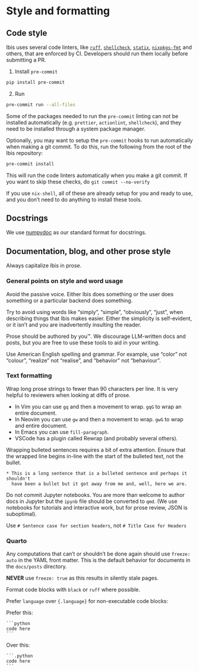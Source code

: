 # Style and formatting

## Code style

Ibis uses several code linters, like
[`ruff`](https://github.com/charliermarsh/ruff),
[`shellcheck`](https://github.com/koalaman/shellcheck),
[`statix`](https://github.com/nerdypepper/statix),
[`nixpkgs-fmt`](https://github.com/nix-community/nixpkgs-fmt) and others, that
are enforced by CI. Developers should run them locally before submitting a PR.

1. Install `pre-commit`

```sh
pip install pre-commit
```

2. Run

```sh
pre-commit run --all-files
```
::: {.callout-note}
Some of the packages needed to run the `pre-commit` linting can not be installed
automatically (e.g. `prettier`, `actionlint`, `shellcheck`), and they need to be
installed through a system package manager.
:::

Optionally, you may want to setup the `pre-commit` hooks to run automatically
when making a git commit. To do this, run the following from the root of the
Ibis repository:

```sh
pre-commit install
```

This will run the code linters automatically when you make a git commit. If you
want to skip these checks, do `git commit --no-verify`


::: {.callout-tip}
If you use `nix-shell`, all of these are already setup for you and ready to use,
and you don't need to do anything to install these tools.
:::

## Docstrings
We use [numpydoc](https://numpydoc.readthedocs.io/en/latest/format.html) as our
standard format for docstrings.

## Documentation, blog, and other prose style

Always capitalize Ibis in prose.

### General points on style and word usage

Avoid the passive voice.  Either Ibis does something or the user does
something or a particular backend does something.

Try to avoid using words like "simply", "simple", "obviously", "just", when
describing things that Ibis makes easier.  Either the simplicity is
self-evident, or it isn't and you are inadvertently insulting the reader.

Prose should be authored by you™. We discourage LLM-written docs and posts, but
you are free to use these tools to aid in your writing.

Use American English spelling and grammar. For example, use "color" not "colour",
"realize" not "realise", and "behavior" not "behaviour".

### Text formatting

Wrap long prose strings to fewer than 90 characters per line. It is very helpful
to reviewers when looking at diffs of prose.

- In Vim you can use `gq` and then a movement to wrap.  `gqG` to wrap an entire
  document.
- In Neovim you can use `gw` and then a movement to wrap. `gwG` to wrap and
  entire document.
- In Emacs you can use `fill-paragraph`.
- VSCode has a plugin called Rewrap (and probably several others).

::: {.callout-note}
Wrapping bulleted sentences requires a bit of extra attention.  Ensure that the
wrapped line begins in-line with the start of the bulleted text, not the bullet.

```
* This is a long sentence that is a bulleted sentence and perhaps it shouldn't
  have been a bullet but it got away from me and, well, here we are.
```
:::

Do not commit Jupyter notebooks.  You are more than welcome to author docs in
Jupyter but the `ipynb` file should be converted to `qmd`.  (We use notebooks
for tutorials and interactive work, but for prose review, JSON is suboptimal).

Use `# Sentence case for section headers`, not `# Title Case for Headers`

### Quarto

Any computations that can't or shouldn't be done again should use `freeze: auto`
in the YAML front matter.  This is the default behavior for documents in the
`docs/posts` directory.

::: {.callout-note}
**NEVER** use `freeze: true` as this results in silently stale pages.
:::

Format code blocks with `black` or `ruff` where possible.

Prefer `language` over `{.language}` for non-executable code blocks:

Prefer this:

    ```python
    code here
    ```

Over this:

    ```.python
    code here
    ```
